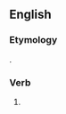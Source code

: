 ==English==

===Etymology===
{{suffix|hug|est|lang=en}}.

===Verb===
{{head|en}}

# {{context|archaic|lang=en}} {{second-person singular of|hug|lang=en}}
